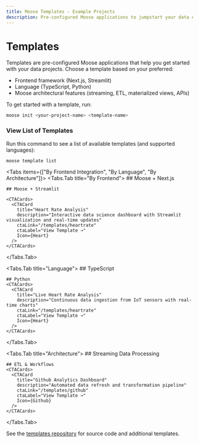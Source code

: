 ```yaml
---
title: Moose Templates - Example Projects
description: Pre-configured Moose applications to jumpstart your data engineering projects with Next.js, Streamlit, TypeScript, and Python
---
```



# Templates

Templates are pre-configured Moose applications that help you get started with your data projects. Choose a template based on your preferred:
- Frontend framework (Next.js, Streamlit)
- Language (TypeScript, Python)
- Moose architectural features (streaming, ETL, materialized views, APIs)

To get started with a template, run:

```bash copy
moose init <your-project-name> <template-name>
```

### View List of Templates
Run this command to see a list of available templates (and supported languages):
```bash copy
moose template list
```


<Tabs items={["By Frontend Integration", "By Language", "By Architecture"]}>
  <Tabs.Tab title="By Frontend">
    ## Moose + Next.js
    <CTACards>
      <CTACard
        title="Live Air Traffic Dashboard"
        description="Real-time aircraft tracking with Next.js frontend, WebSocket updates, and interactive maps"
        ctaLink="/templates/adsb"
        ctaLabel="View Template →"
        Icon={Plane}
      />
      <CTACard
        title="Github Analytics Dashboard"
        description="Trending repository analysis with Next.js charts and data tables"
        ctaLink="/templates/github"
        ctaLabel="View Template →"
        Icon={Github}
      />
    </CTACards>

    ## Moose + Streamlit

    <CTACards>
      <CTACard
        title="Heart Rate Analysis"
        description="Interactive data science dashboard with Streamlit visualization and real-time updates"
        ctaLink="/templates/heartrate"
        ctaLabel="View Template →"
        Icon={Heart}
      />
    </CTACards>
  </Tabs.Tab>

  <Tabs.Tab title="Language">
    ## TypeScript
    <CTACards>
      <CTACard
        title="Live Air Traffic Dashboard"
        description="Real-time aircraft tracking with Next.js frontend and TypeScript type safety"
        ctaLink="/templates/adsb"
        ctaLabel="View Template →"
        Icon={Plane}
      />
      <CTACard
        title="Github Analytics Dashboard"
        description="Type-safe ETL pipeline with Next.js visualization"
        ctaLink="/templates/github"
        ctaLabel="View Template →"
        Icon={Github}
      />
    </CTACards>

    ## Python
    <CTACards>
      <CTACard
        title="Live Heart Rate Analysis"
        description="Continuous data ingestion from IoT sensors with real-time charts"
        ctaLink="/templates/heartrate"
        ctaLabel="View Template →"
        Icon={Heart}
      />
    </CTACards>
  </Tabs.Tab>

  <Tabs.Tab title="Architecture">
    ## Streaming Data Processing
    <CTACards>
      <CTACard
        title="Live Air Traffic Dashboard"
        description="Real-time stream processing with WebSocket updates"
        ctaLink="/templates/adsb"
        ctaLabel="View Template →"
        Icon={Plane}
      />
      <CTACard
        title="Live Heart Rate Analysis"
        description="Continuous data ingestion with real-time alerts"
        ctaLink="/templates/heartrate"
        ctaLabel="View Template →"
        Icon={Heart}
      />
    </CTACards>

    ## ETL & Workflows
    <CTACards>
      <CTACard
        title="Github Analytics Dashboard"
        description="Automated data refresh and transformation pipeline"
        ctaLink="/templates/github"
        ctaLabel="View Template →"
        Icon={Github}
      />
    </CTACards>
  </Tabs.Tab>
</Tabs>

See the [templates repository](https://github.com/514-labs/moose/tree/main/templates) for source code and additional templates.

<Contact />
